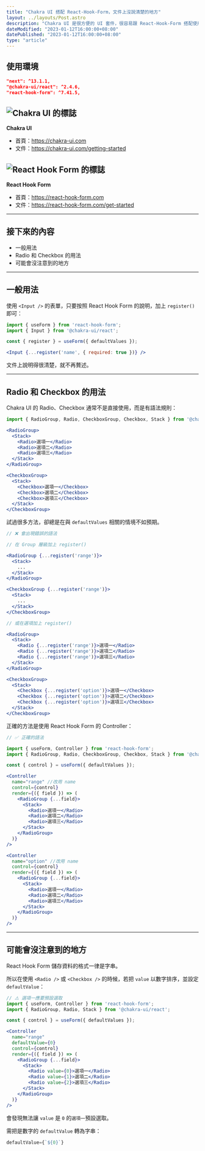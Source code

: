 ```yaml
---
title: "Chakra UI 搭配 React-Hook-Form，文件上沒說清楚的地方"
layout: ../layouts/Post.astro
description: "Chakra UI 是很方便的 UI 套件，很容易跟 React-Hook-Form 搭配使用，兩邊的文件已經滿足 8 成的情況，但是在建立 Radio 和 Checkbox 的時候，遇到需爬文、請教才解決的問題。"
dateModified: "2023-01-12T16:00:00+08:00"
datePublished: "2023-01-12T16:00:00+08:00"
type: "article"
---
```


## 使用環境

```json
"next": ^13.1.1,
"@chakra-ui/react": ^2.4.6,
"react-hook-form": ^7.41.5,
```

## ![Chakra UI 的標誌](/images/chakra-ui-with-react-hook-form/sticker.svg)

**Chakra UI**

- 首頁：https://chakra-ui.com
- 文件：https://chakra-ui.com/getting-started

## ![React Hook Form 的標誌](/images/chakra-ui-with-react-hook-form/reactHookForm.svg)

**React Hook Form**

- 首頁：https://react-hook-form.com
- 文件：https://react-hook-form.com/get-started

---

## 接下來的內容

- 一般用法
- Radio 和 Checkbox 的用法
- 可能會沒注意到的地方

---

## 一般用法

使用 `<Input />` 的表單，只要按照 React Hook Form 的說明，加上 `register()` 即可：

```jsx
import { useForm } from 'react-hook-form';
import { Input } from '@chakra-ui/react';

const { register } = useForm({ defaultValues });

<Input {...register('name', { required: true })} />
```

文件上說明得很清楚，就不再贅述。

---

## Radio 和 Checkbox 的用法

Chakra UI 的 Radio、Checkbox 通常不是直接使用，而是有語法規則：

```jsx
import { RadioGroup, Radio, CheckboxGroup, Checkbox, Stack } from '@chakra-ui/react';

<RadioGroup>
  <Stack>
    <Radio>選項一</Radio>
    <Radio>選項二</Radio>
    <Radio>選項三</Radio>
  </Stack>
</RadioGroup>

<CheckboxGroup>
  <Stack>
    <Checkbox>選項一</Checkbox>
    <Checkbox>選項二</Checkbox>
    <Checkbox>選項三</Checkbox>
  </Stack>
</CheckboxGroup>
```

試過很多方法，卻總是在與 `defaultValues` 相關的情境不如預期。

```jsx
// ❌ 會出現錯誤的語法

// 在 Group 層級加上 register()

<RadioGroup {...register('range')}>
  <Stack>
    ...
  </Stack>
</RadioGroup>

<CheckboxGroup {...register('range')}>
  <Stack>
    ...
  </Stack>
</CheckboxGroup>

// 或在選項加上 register()

<RadioGroup>
  <Stack>
    <Radio {...register('range')}>選項一</Radio>
    <Radio {...register('range')}>選項二</Radio>
    <Radio {...register('range')}>選項三</Radio>
  </Stack>
</RadioGroup>

<CheckboxGroup>
  <Stack>
    <Checkbox {...register('option')}>選項一</Checkbox>
    <Checkbox {...register('option')}>選項二</Checkbox>
    <Checkbox {...register('option')}>選項三</Checkbox>
  </Stack>
</CheckboxGroup>
```

正確的方法是使用 React Hook Form 的 Controller：

```jsx
// ✅ 正確的語法

import { useForm, Controller } from 'react-hook-form';
import { RadioGroup, Radio, CheckboxGroup, Checkbox, Stack } from '@chakra-ui/react';

const { control } = useForm({ defaultValues });

<Controller
  name="range" //改用 name
  control={control}
  render={({ field }) => (
    <RadioGroup {...field}>
      <Stack>
        <Radio>選項一</Radio>
        <Radio>選項二</Radio>
        <Radio>選項三</Radio>
      </Stack>
    </RadioGroup>
  )}
/>

<Controller
  name="option" //改用 name
  control={control}
  render={({ field }) => (
    <RadioGroup {...field}>
      <Stack>
        <Radio>選項一</Radio>
        <Radio>選項二</Radio>
        <Radio>選項三</Radio>
      </Stack>
    </RadioGroup>
  )}
/>
```

---

## 可能會沒注意到的地方

React Hook Form 儲存資料的格式一律是字串。

所以在使用 `<Radio />` 或 `<Checkbox />` 的時候，若把 `value` 以數字排序，並設定 `defaultValue`：

```jsx
// ⚠️ 選項一應要預設選取
import { useForm, Controller } from 'react-hook-form';
import { RadioGroup, Radio, Stack } from '@chakra-ui/react';

const { control } = useForm({ defaultValues });

<Controller
  name="range"
  defaultValue={0}
  control={control}
  render={({ field }) => (
    <RadioGroup {...field}>
      <Stack>
        <Radio value={0}>選項一</Radio>
        <Radio value={1}>選項二</Radio>
        <Radio value={2}>選項三</Radio>
      </Stack>
    </RadioGroup>
  )}
/>
```

會發現無法讓 `value` 是 `0` 的`選項一`預設選取。

需把是數字的 `defaultValue` 轉為字串：

```jsx
defaultValue={`${0}`}
```
